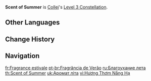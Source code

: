 {{Constellation Infobox
|image         = Constellation Scent of Summer.png
|character     = Collei
|level         = 3
|description   = Increases the Level of [[Floral Brush]] by 3.<br />Maximum upgrade level is 15.
|utility1      = Talent Level Increase
|utility2      = Elemental Skill Level Increase
}}
'''Scent of Summer''' is [[Collei]]'s [[Level 3 Constellation]].

==Other Languages==
{{Other Languages
|en      = Scent of Summer
|zhs     = 夏堇芳菲
|zhs_rm  = Xiàjǐn Fāngfēi
|zht     = 夏堇芳菲
|zht_rm  = Xiàjǐn Fāngfēi
|zh_tl   = 
|ja      = セントオブサマー
|ja_rm   = Sento obu Samaa
|ja_tl   = Scent of Summer
|ko      = 여름의 향기
|ko_rm   = Yeoreum-ui Hyanggi
|ko_tl   = Scent of Summer
|es      = Fragancia estival
|es_tl   = Summer Fragrance
|fr      = Fragrance estivale
|fr_tl   = Summer Fragrance
|ru      = Благоухание лета
|ru_tl   = Fragrance of Scent
|th      = Scent of Summer
|vi      = Hương Thơm Nắng Hạ
|vi_tl   = 
|de      = Blütenduft im Sommer
|de_tl   = Flower Scent During Summer
|id      = Scent of Summer
|pt      = Fragrância de Verão
|pt_tl   = 
|tr      = Yaz Kokusu
|tr_tl   = 
|it      = Profumo d'estate
|it_tl   = Scent of Summer
}}

==Change History==
{{Change History|3.0}}

==Navigation==
{{Talent Navbox|Collei}}

[[fr:Fragrance estivale]]
[[pt-br:Fragrância de Verão]]
[[ru:Благоухание лета]]
[[th:Scent of Summer]]
[[uk:Аромат літа]]
[[vi:Hương Thơm Nắng Hạ]]